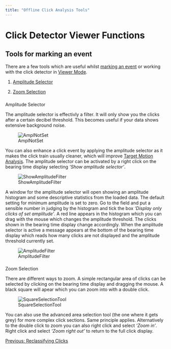 ```yaml
---
title: "Offline Click Analysis Tools"
---
```

Click Detector Viewer Functions
===============================

Tools for marking an event
--------------------------

  
There are a few tools which are useful whilst [marking an event](../../../detectors/clickDetectorHelp/docs/offline_MarkingOutEvents.html) or working with the click detector in [Viewer Mode](../../../overview/PamMasterHelp/docs/viewerMode.html).  

1.  [Amplitude Selector](#AmplSel)
    
2.  [Zoom Selection](#Zoom)
    

### 

Amplitude Selector

The amplitude selector is effectivly a filter. It will only show you the clicks after a certain decibel threshold. This becomes useful if your data shows extensive background noise.  
  

![AmplNotSet](images/AmplNotSet.png)

  
  

You can also enhance a click event by applying the amplitude selector as it makes the click train usually cleaner, which will improve [Target Motion Analysis](../../../localisation/targetmotion/docs/targetmotion_overview). The amplitude selector can be activated by a right click on the bearing time display selecting _'Show amplitude selector'_.

  
  

![ShowAmplitudeFilter](images/ShowAmplitudeFilter.png)

  
  

A window for the amplitude selector will open showing an amplitude histogram and some descriptive statistics from the loaded data. The default setting for minimum amplitude is set to zero. Go to the field and put a sensible number in judging by the histogram and tick the box _'Display only clicks of set amplitude'_. A red line appears in the histogram which you can drag with the mouse which changes the amplitude threshold. The clicks shown in the bearing time display change accordingly. When the amplitude selector is active a message appears at the bottom of the bearing time display which reads how many clicks are not displayed and the amplitude threshold currently set.

  
  

![AmplitudeFilter](images/AmplitudeFilter.png)

  
  

### 

Zoom Selection

There are different ways to zoom. A simple rectangular area of clicks can be selected by clicking on the bearing time display and dragging the mouse. A black square will apear which you can zoom into with a double click.

  

![SquareSelectionTool](images/SquareSelectionTool.png)

  
  

You can also use the advanced area selection tool (the one where it gets grey) for more complex click sections. Same principle applies. Alternatively to the double click to zoom you can also right click and select _'Zoom in'_. Right click and select _'Zoom right out'_ to return to the full click display.  
  
  

[Previous: Reclassifying Clicks](offline_Reclassify_clicks.html)
